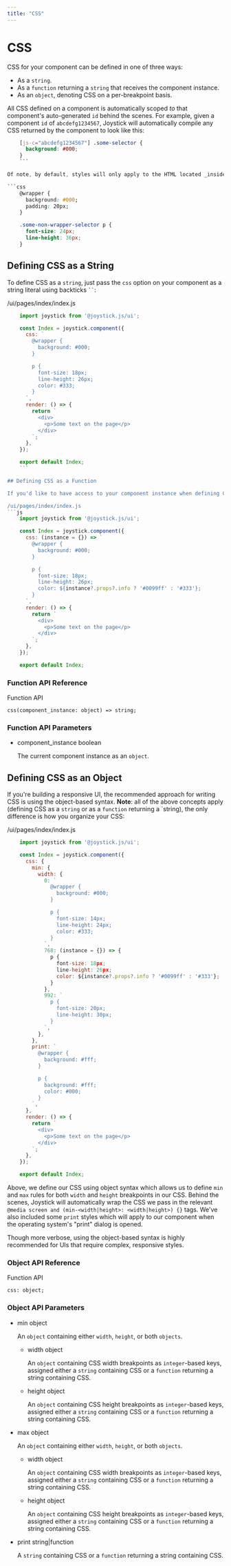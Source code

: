 ```yaml
---
title: "CSS"
---
```


# CSS

CSS for your component can be defined in one of three ways:

- As a `string`.
- As a `function` returning a `string` that receives the component instance.
- As an `object`, denoting CSS on a per-breakpoint basis.

All CSS defined on a component is automatically scoped _to_ that component's auto-generated `id` behind the scenes. For example, given a component `id` of `abcdefg1234567`, Joystick will automatically compile any CSS returned by the component to look like this:

```css
    [js-c="abcdefg1234567"] .some-selector {
      background: #000;
    }
    ```

Of note, by default, styles will only apply to the HTML located _inside_ of the wrapper element auto-generated by Joystick. If you'd like to style the wrapper element specifically (using any of the methods below), prefix rules with the special `@wrapper` selector:

```css
    @wrapper {
      background: #000;
      padding: 20px;
    }

    .some-non-wrapper-selector p {
      font-size: 24px;
      line-height: 36px;
    }
```
## Defining CSS as a String

To define CSS as a `string`, just pass the `css` option on your component as a string literal using backticks ` `` `:

/ui/pages/index/index.js

```js
    import joystick from '@joystick.js/ui';

    const Index = joystick.component({
      css: `
        @wrapper {
          background: #000;
        }

        p {
          font-size: 18px;
          line-height: 26px;
          color: #333;
        }
      `,
      render: () => {
        return `
          <div>
            <p>Some text on the page</p>
          </div>
        `;
      },
    });

    export default Index;
    ```

## Defining CSS as a Function

If you'd like to have access to your component instance when defining CSS rules (e.g., to define conditional CSS based on props or state) just pass the `css` option on your component as a `function` returning a string literal using backticks ` `` `:

/ui/pages/index/index.js
```js
    import joystick from '@joystick.js/ui';

    const Index = joystick.component({
      css: (instance = {}) => `
        @wrapper {
          background: #000;
        }

        p {
          font-size: 18px;
          line-height: 26px;
          color: ${instance?.props?.info ? '#0099ff' : '#333'};
        }
      `,
      render: () => {
        return `
          <div>
            <p>Some text on the page</p>
          </div>
        `;
      },
    });

    export default Index;

```
### Function API Reference

Function API

    css(component_instance: object) => string;

### Function API Parameters

- component_instance boolean

  The current component instance as an `object`.

## Defining CSS as an Object

If you're building a responsive UI, the recommended approach for writing CSS is using the object-based syntax. **Note**: all of the above concepts apply (defining CSS as a `string` or as a `function` returning a \`string), the only difference is how you organize your CSS:

/ui/pages/index/index.js

```js
    import joystick from '@joystick.js/ui';

    const Index = joystick.component({
      css: {
        min: {
          width: {
            0: `
              @wrapper {
                background: #000;
              }

              p {
                font-size: 14px;
                line-height: 24px;
                color: #333;
              }
            `,
            768: (instance = {}) => {
              p {
                font-size: 18px;
                line-height: 26px;
                color: ${instance?.props?.info ? '#0099ff' : '#333'};
              }
            },
            992: `
              p {
                font-size: 20px;
                line-height: 30px;
              }
            `,
          },
        },
        print: `
          @wrapper {
            background: #fff;
          }

          p {
            background: #fff;
            color: #000;
          }
        `,
      },
      render: () => {
        return `
          <div>
            <p>Some text on the page</p>
          </div>
        `;
      },
    });

    export default Index;

```
Above, we define our CSS using object syntax which allows us to define `min` and `max` rules for both `width` and `height` breakpoints in our CSS. Behind the scenes, Joystick will automatically wrap the CSS we pass in the relevant `@media screen and (min-<width|height>: <width|height>) {}` tags. We've also included some `print` styles which will apply to our component when the operating system's "print" dialog is opened.

Though more verbose, using the object-based syntax is highly recommended for UIs that require complex, responsive styles.

### Object API Reference

Function API

    css: object;

### Object API Parameters

- min object

  An `object` containing either `width`, `height`, or both `objects`.

  - width object

    An `object` containing CSS width breakpoints as `integer`\-based keys, assigned either a `string` containing CSS or a `function` returning a string containing CSS.

  - height object

    An `object` containing CSS height breakpoints as `integer`\-based keys, assigned either a `string` containing CSS or a `function` returning a string containing CSS.

- max object

  An `object` containing either `width`, `height`, or both `objects`.

  - width object

    An `object` containing CSS width breakpoints as `integer`\-based keys, assigned either a `string` containing CSS or a `function` returning a string containing CSS.

  - height object

    An `object` containing CSS height breakpoints as `integer`\-based keys, assigned either a `string` containing CSS or a `function` returning a string containing CSS.

- print string|function

  A `string` containing CSS or a `function` returning a string containing CSS.
